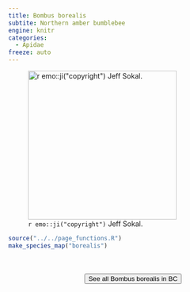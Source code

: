 ```yaml
---
title: Bombus borealis
subtite: Northern amber bumblebee
engine: knitr
categories:
  - Apidae
freeze: auto
---
```

![`r emo::ji("copyright")` Jeff Sokal.](https://inaturalist-open-data.s3.amazonaws.com/photos/329739045/medium.jpg){height=300}





```r
source("../../page_functions.R")
make_species_map("borealis")
```
<br><br>
<center>


<a href="https://inaturalist.ca/observations?place_id=any&subview=map&taxon_id=143854"><button type="button" class="btn btn-secondary">See all Bombus borealis in BC <i class="fa-solid fa-arrow-up-right-from-square"></i> </button></a>
</center>
